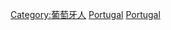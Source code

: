 {{Catnav|頁面分類|各種主題的頁面分類|按國家分類|各國人物|葡萄牙人}}
{{Catnav|頁面分類|人物|各國人物|葡萄牙人}}
{{Commons category|Portuguese nobility}}

[[Category:葡萄牙人|Category:葡萄牙人]]
[[Category:歐洲貴族|Portugal]]
[[Category:各國貴族|Portugal]]